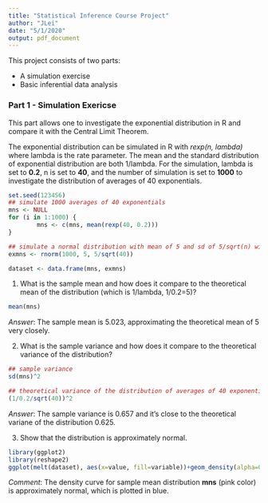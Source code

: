 ```yaml
---
title: "Statistical Inference Course Project"
author: "JLei"
date: "5/1/2020"
output: pdf_document
---
```



This project consists of two parts:

* A simulation exercise
* Basic inferential data analysis

### Part 1 - Simulation Exericse

This part allows one to investigate the exponential distribution in R and compare it with the Central Limit Theorem. 

The exponential distribution can be simulated in R with _rexp(n, lambda)_ where lambda is the rate parameter. The mean and the standard distribution of exponential distribution are both 1/lambda. For the simulation, lambda is set to  **0.2**, n is set to **40**, and the number of simulation is set to **1000** to investigate the distribution of averages of 40 exponentials.

```r
set.seed(123456)
## simulate 1000 averages of 40 exponentials
mns <- NULL
for (i in 1:1000) {
        mns <- c(mns, mean(rexp(40, 0.2)))
}

## simulate a normal distribution with mean of 5 and sd of 5/sqrt(n) with 1000 simulations (rnorm())
exmns <- rnorm(1000, 5, 5/sqrt(40))

dataset <- data.frame(mns, exmns)
```

1. What is the sample mean and how does it compare to the theoretical mean of the distribution (which is 1/lambda, 1/0.2=5)?
```r
mean(mns)
```
_Answer_: The sample mean is 5.023, approximating the theoretical mean of 5 very closely.

2. What is the sample variance and how does it compare to the theoretical variance of the distribution?
```r
## sample variance
sd(mns)^2
```
```r
## theoretical variance of the distribution of averages of 40 exponentials
(1/0.2/sqrt(40))^2
```
_Answer_: The sample variance is 0.657 and it's close to the theoretical variane of the distribution 0.625.

3. Show that the distribution is approximately normal.
```r
library(ggplot2)
library(reshape2)
ggplot(melt(dataset), aes(x=value, fill=variable))+geom_density(alpha=0.2)
```
_Comment_: The density curve for sample mean distribution **mns** (pink color) is approximately normal, which is plotted in blue. 
